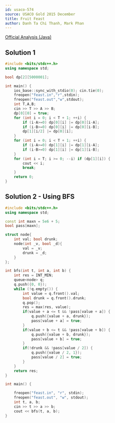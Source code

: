 ---
id: usaco-574
source: USACO Gold 2015 December
title: Fruit Feast
author: Danh Ta Chi Thanh, Mark Phan
---

[Official Analysis (Java)](http://www.usaco.org/current/data/sol_feast_gold_dec15.html)


<LanguageSection>

<CPPSection>

## Solution 1

```cpp
#include <bits/stdc++.h>
using namespace std;

bool dp[2][5000001];

int main() {
	ios_base::sync_with_stdio(0); cin.tie(0);
	freopen("feast.in","r",stdin);
	freopen("feast.out","w",stdout);
	int T,A,B;
	cin >> T >> A >> B;
	dp[0][0] = true;
	for (int i = 0; i < T + 1; ++i) {
		if (i-A>=0) dp[0][i] |= dp[0][i-A];
		if (i-B>=0) dp[0][i] |= dp[0][i-B];
		dp[1][i/2] |= dp[0][i];
	}
	for (int i = 0; i < T + 1; ++i) {
		if (i-A>=0) dp[1][i] |= dp[1][i-A];
		if (i-B>=0) dp[1][i] |= dp[1][i-B];
	}
	for (int i = T; i >= 0; --i) if (dp[1][i]) {
		cout << i;
		break;
	}
	return 0;
}
```

</CPPSection>

</LanguageSection>

## Solution 2 - Using BFS
<LanguageSection>

<CPPSection>

```cpp
#include <bits/stdc++.h>
using namespace std;

const int maxn = 5e6 + 5;
bool pass[maxn];

struct node{
	int val; bool drunk;
	node(int _v, bool _d){
		val = _v;
		drunk = _d;
	}
};

int bfs(int t, int a, int b) {
	int res = INT_MIN;
	queue<node> q;
	q.push({0, 0});
	while (!q.empty()) {
		int value = q.front().val;
		bool drunk = q.front().drunk;
		q.pop();
		res = max(res, value);
		if(value + a <= t && !pass[value + a]) {
			q.push({value + a, drunk});
			pass[value + a] = true;
		}
		if(value + b <= t && !pass[value + b]) {
			q.push({value + b, drunk});
			pass[value + b] = true;
		}
		if(!drunk && !pass[value / 2]) {
			q.push({value / 2, 1});
			pass[value / 2] = true;
		}
	}
	return res;
}

int main() {

	freopen("feast.in", "r", stdin);
	freopen("feast.out", "w", stdout);
	int t, a, b;
	cin >> t >> a >> b;
	cout << bfs(t, a, b);
}
```
</CPPSection>

</LanguageSection>
